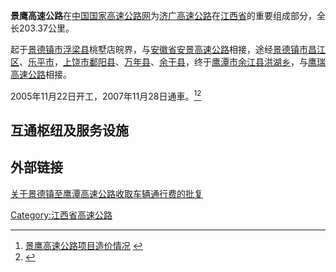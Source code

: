 {{noteTA
|1=zh-hans:余干; zh-hant:餘干
|2=zh-hans:余江; zh-hant:餘江
}}
{{中国高速公路信息框
| 编号 = G35
| 名称 = 济南－广州高速公路 (景德镇－鹰潭)
| 自定头部 = 
| 地圖 = 
| 路線簡稱 = 景鹰
| 最近通車日期 = 2007年11月28日
| 规划总里程 = 203.37
| 起點 = [[景德镇市|景德镇市]][[浮梁县|浮梁县]]皖界
| 終點 = [[鹰潭市|鹰潭市]][[余江县|余江县]][[洪湖乡|洪湖乡]]
| 出口處數 = 11
| 服务区数 = 5
}}

'''景鹰高速公路'''在[[中国国家高速公路网|中国国家高速公路网]]为[[济广高速公路|济广高速公路]]在[[江西省|江西省]]的重要组成部分，全长203.37公里。

起于[[景德镇市|景德镇市]][[浮梁县|浮梁县]]桃墅店皖界，与[[安徽省|安徽省]][[安景高速公路|安景高速公路]]相接，途经[[景德镇市|景德镇市]][[昌江区|昌江区]]、[[乐平市|乐平市]]，[[上饶市|上饶市]][[鄱阳县|鄱阳县]]、[[万年县|万年县]]、[[余干县|余干县]]，终于[[鹰潭市|鹰潭市]][[余江县|余江县]][[洪湖乡|洪湖乡]]，与[[鹰瑞高速公路|鹰瑞高速公路]]相接。

2005年11月22日开工，2007年11月28日通車。<ref>[http://www.jxjtgh.org.cn/info_view.asp?id=887 景鹰高速公路项目造价情况] {{webarchive|url=https://web.archive.org/web/20160304132620/http://www.jxjtgh.org.cn/info_view.asp?id=887 |date=2016-03-04 }}</ref><ref>{{Cite web |url=http://news.xinhuanet.com/newscenter/2007-11/28/content_7163114.htm |title=景鹰高速公路正式通车 |accessdate=2013-04-02 |archive-date=2007-11-30 |archive-url=https://web.archive.org/web/20071130090026/http://news.xinhuanet.com/newscenter/2007-11/28/content_7163114.htm |dead-url=no }}</ref>

==互通枢纽及服务设施==
{{Start expwy exit box|place=1}}
{{Expwy exit item|place=[[景德镇市|景德镇市]]<br />[[浮梁县|浮梁县]]|place rows=5|type=T|name=贛皖桃墅|highway connection={{China Expwy Name|G35|[[安景高速公路|安景高速公路]]}}|comment=}}
{{Expwy exit item|type=E|name=經公橋|road connection={{中国国道名|206}}|comment=}}
{{Expwy exit item|type=P|name=黃壇停車區}}
{{Expwy exit item|type=E|name=三龍|road connection={{中国县道名|095}}|comment=}}
{{Expwy exit item|type=H|name=景德镇|highway connection={{China Expwy Name|G56|[[杭瑞高速公路|杭瑞高速公路]]}}}}
{{Expwy exit item|place=[[景德镇市|景德镇市]]<br />[[昌江区|昌江区]]|type=S|name=月亮湖服務區}}
{{Expwy exit item|place=[[上饶市|上饶市]]<br />[[鄱阳县|鄱阳县]]|=E|name=凰崗|road connection={{中国县道名|104}}|comment=}}
{{Expwy exit item|place=[[景德镇市|景德镇市]]<br />[[乐平市|乐平市]]|type=E|name=乐平|road connection={{中国县道名|544}}<br>{{中国国道名|206}}|comment=}}
{{Expwy exit item|place=[[上饶市|上饶市]]<br />[[鄱阳县|鄱阳县]]|place rows=2|type=P|name=鄱阳停車區}}
{{Expwy exit item|type=E|name=鄱阳|road connection={{中国省道名|209|P=江西}}<br>{{中国省道名|307|P=江西}}|comment=}}
{{Expwy exit item|place=[[上饶市|上饶市]]<br />[[万年县|万年县]]|place rows=3|type=S|name=万年服务区|dist start=}}
{{Expwy exit item|type=H|name=万年|highway connection={{China Expwy Name|S36|[[德昌高速公路|德昌高速公路]]|P=Jiangxi}}}}
{{Expwy exit item|type=E|name=万年|road connection={{中国省道名|101|P=江西|昌万公路}}|comment=}}
{{Expwy exit item|place=[[上饶市|上饶市]]<br />[[余干县|余干县]]|place rows=2|type=P|name=余干停車區}}
{{Expwy exit item|type=E|name=黃金埠|road connection={{中国国道名|206}}|comment=}}
{{Expwy exit item|place=[[鹰潭市|鹰潭市]]<br />[[余江县|余江县]]|place rows=2|type=H|name=鹰潭|highway connection={{China Expwy Name|G60|[[沪昆高速公路|沪昆高速公路]]}}}}
{{Expwy exit item|type=E|name=鹰潭南|highway connection={{China Expwy Name|G35|[[鹰瑞高速公路|鹰瑞高速公路]]}}|road connection={{中国国道名|320}}|comment=}}
{{End expwy exit box|place=1}}

==外部链接==
{{reflist}}
[https://web.archive.org/web/20180210002745/http://www.jxjt.gov.cn/jtgf/201412/c1934d22d844490faa48668f79eeaf13.shtml 关于景德镇至鹰潭高速公路收取车辆通行费的批复]

{{中国国家高速公路网}}
{{江西省高速公路}}


[[Category:江西省高速公路|Category:江西省高速公路]]